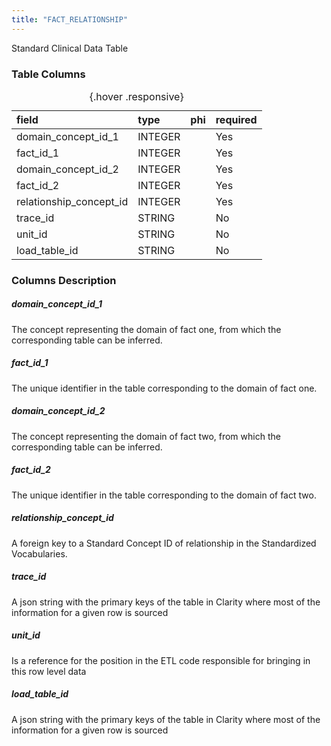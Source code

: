```yaml
---
title: "FACT_RELATIONSHIP"
---
```


Standard Clinical Data Table

### Table Columns

| field                   | type    | phi   | required   |
|:------------------------|:--------|:------|:-----------|
| domain_concept_id_1     | INTEGER |       | Yes        |
| fact_id_1               | INTEGER |       | Yes        |
| domain_concept_id_2     | INTEGER |       | Yes        |
| fact_id_2               | INTEGER |       | Yes        |
| relationship_concept_id | INTEGER |       | Yes        |
| trace_id                | STRING  |       | No         |
| unit_id                 | STRING  |       | No         |
| load_table_id           | STRING  |       | No         |

:  {.hover .responsive}

### Columns Description


##### domain_concept_id_1

The concept representing the domain of fact one, from which the corresponding table can be inferred.

##### fact_id_1

The unique identifier in the table corresponding to the domain of fact one.

##### domain_concept_id_2

The concept representing the domain of fact two, from which the corresponding table can be inferred.

##### fact_id_2

The unique identifier in the table corresponding to the domain of fact two.

##### relationship_concept_id

A foreign key to a Standard Concept ID of relationship in the Standardized Vocabularies.

##### trace_id

A json string with the primary keys of the table in Clarity where most of the information for a given row is sourced

##### unit_id

Is a reference for the position in the ETL code responsible for bringing in this row level data

##### load_table_id

A json string with the primary keys of the table in Clarity where most of the information for a given row is sourced
